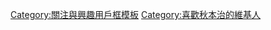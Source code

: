 {{Userbox-r
  |border-c = #000000
  |border-s = 1
  |id-c     = #FFCC00
  |id-s     = 14
  |id-fc    = #FFFF00
  |info-c   = #ffff00
  |info-s   = 10
  |info-fc  = #000000
  |id       = 秋本治
  |info     = 這個用戶十分喜欢'''[[秋本治]]'''的漫画。
}}
<noinclude>[[Category:關注與興趣用戶框模板]]</noinclude>
[[Category:喜歡秋本治的維基人]]